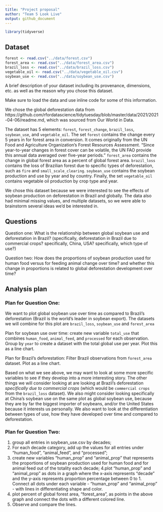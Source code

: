 ```yaml
---
title: "Project proposal"
author: "Team 5 Look Live"
output: github_document
---
```


```r
library(tidyverse)
```

## Dataset

```r
forest <- read.csv("../data/forest.csv")
forest_area <- read.csv("../data/forest_area.csv")
brazil_loss <- read.csv("../data/brazil_loss.csv")
vegetable_oil <- read.csv("../data/vegetable_oil.csv")
soybean_use <- read.csv("../data/soybean_use.csv")
```

A brief description of your dataset including its provenance, dimensions, etc. as well as the reason why you chose this dataset.

Make sure to load the data and use inline code for some of this information.

We chose the global deforestation data from https://github.com/rfordatascience/tidytuesday/blob/master/data/2021/2021-04-06/readme.md,
which was  sourced from Our World in Data. 

The dataset has 5 elements: `forest`, `forest_change`, `brazil_loss`, `soybean_use`, and `vegetable_oil`. The set `forest` contains the change every 5 years in for forest area in conversion. It comes originally from the UN Food and Agriculture Organization’s Forest Resources Assessment. "Since year-to-year changes in forest cover can be volatile, the UN FAO provide this annual data averaged over five-year periods." `forest_area` contains the change in global forest area as a percent of global forest area. `brazil_loss` contains the loss of Brazilian forest due to specific types of deforestation, such as `fire` and `small_scale_clearing`. `soybean_use` contains the soybean production and use by year and by country. Finally, the set `vegetable_oil` contains vegetable oil production by crop type and year.

We chose this dataset because we were interested to see the effects of soybean production on deforestation in Brazil and globally. The data also had minimal missing values, and multiple datasets, so we were able to brainstorm several ideas we'd be interested in. 

## Questions

Question one: What is the relationship between global soybean use and deforestation in Brazil? (specifically, deforestation in Brazil due to commercial crops? specifically, China, USA? specifically, which type of use?)

Question two: How does the proportions of soybean production used for human food versus for feeding animal change over time? and whether this change in proportions is related to global deforestation development over time?

## Analysis plan

### Plan for Question One:
We want to plot global soybean use over time as compared to Brazil's deforestation (Brazil is the world's leader in soybean export). The datasets we will combine for this plot are `brazil_loss`, `soybean_use` and `forest_area`

Plan for soybean use over time: create new variable `total_use` that combines `human_food`, `animal_feed`, and `processed` for each observation. Group by `year` to create a dataset with the total global use per year. Plot this as a line chart.

Plan for Brazil's deforestation: Filter Brazil observations from `forest_area` dataset. Plot as a line chart. 

Based on what we see above, we may want to look at some more specific variables to see if they develop into a more interesting story. The other things we will consider looking at are looking at Brazil's deforestation *specifically due to commercial crops* (which would be `commercial crops` from the `brazil_loss` dataset). We also might consider looking specifically at China's soybean use on the same plot as global soybean use, because they are by far the biggest importer of soybeans, and/or the United States because it interests us personally. We also want to look at the differentiation between types of use, how they have developed over time and compared to deforestation.  



### Plan for Question Two: 
1. group all entries in soybean_use.csv by decades; 
2. For each decade category, add up the values for all entries under "human_food", "animal_feed", and "processed";
3. create new variables "human_prop" and "animal_prop" that represents the proportions of soybean production used for human food and for animal feed out of the totality each decade;
4.plot "human_prop" and "animal_prop" as dots in a graph where the x-axis represents "decade" and the y-axis represents proportion percentage between 0 to 1. Connect all dots under each variable - "human_prop" and "animal_prop" - with lines in differentiating shape and color.
5. plot percent of global forest area, "forest_area", as points in the above graph and connect the dots with a different colored line.
6. Observe and compare the lines.




